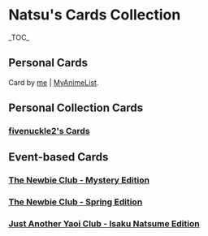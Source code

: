 = Natsu's Cards Collection =
_TOC_
== Personal Cards ==
{{SSS-1-r.png|card #1}}
Card by [https://github.com/nattadasu me] | [https://myanimelist.net/profile/nattadasu MyAnimeList].

== Personal Collection Cards ==
=== [https://myanimelist.net/blog.php?eid=829898 fivenuckle2's Cards] ===
{{fntwo/004.png|004}} {{fntwo/005.png|005}} {{fntwo/006o.png|006o}} {{fntwo/016.png|016}} {{fntwo/019o.png|019o}} {{fntwo/023.png|023}} {{fntwo/025.png|025}} {{fntwo/025_ggtm3.png|025_ggtm3}} {{fntwo/025_n4.png|025_n4}} {{fntwo/025_n10.png|025_n10}} {{fntwo/026.png|026}} {{fntwo/042.png|042}} {{fntwo/060.png|060}} {{fntwo/066.png|066}} {{fntwo/069.png|069}} {{fntwo/071.png|071}} {{fntwo/073.png|073}} {{fntwo/074a.png|074a}} {{fntwo/076o.png|076o}} {{fntwo/077g.png|077g}} {{fntwo/078o.png|078o}} {{fntwo/079g.png|079g}} {{fntwo/079o.png|079o}} {{fntwo/083g.png|083g}} {{fntwo/091.png|091}}

== Event-based Cards ==
=== [https://myanimelist.net/forum/?topicid=1835337 The Newbie Club - Mystery Edition] ===
{{tnc042020/Chibi.png|Chibi}} {{tnc042020/Kymikx.jpg|kymikx}} {{tnc042020/nattadasu-A.gif|natta}} {{tnc042020/nattadasu-B.gif|natta}} {{tnc042020/V1sion.png|V1sion}}

=== [https://myanimelist.net/forum/?topicid=1830956 The Newbie Club - Spring Edition] ===
{{tnc032020/Forbidden.png|Forbidden}} {{tnc032020/Kymikx.gif|Kymikx}} {{tnc032020/Naegi.png|Naegi}} {{tnc032020/nattadasu.png|nattadasu}} {{tnc032020/V1sion.png|V1sion}}

=== [https://myanimelist.net/forum/?topicid=1830559 Just Another Yaoi Club - Isaku Natsume Edition] ===
{{jayc032020/Rodicilous-1.png|Rod-1}} {{jayc032020/Rodicilous-2.png|Rod-2}} {{jayc032020/Rodicilous-3.png|Rod-3}}